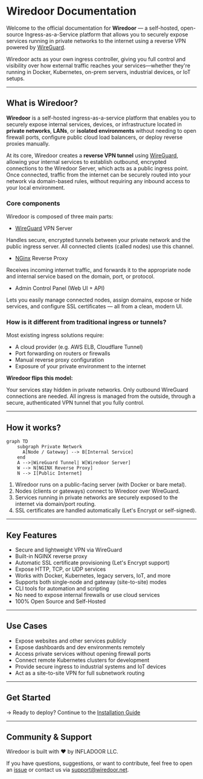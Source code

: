 # Wiredoor Documentation

Welcome to the official documentation for **Wiredoor** — a self-hosted, open-source Ingress-as-a-Service platform that allows you to securely expose services 
running in private networks to the internet using a reverse VPN powered by [WireGuard](https://www.wireguard.com).

Wiredoor acts as your own ingress controller, giving you full control and visibility over how external traffic 
reaches your services—whether they're running in Docker, Kubernetes, on-prem servers, industrial devices, or IoT setups.

---

## What is Wiredoor?

**Wiredoor** is a self-hosted ingress-as-a-service platform that enables you to securely expose internal services, devices, 
or infrastructure located in **private networks**, **LANs**, or **isolated environments** without needing to open firewall ports, 
configure public cloud load balancers, or deploy reverse proxies manually.

At its core, Wiredoor creates a **reverse VPN tunnel** using [WireGuard](https://www.wireguard.com), allowing your internal services 
to establish outbound, encrypted connections to the Wiredoor Server, which acts as a public ingress point. Once connected, 
traffic from the internet can be securely routed into your network via domain-based rules, without requiring any inbound access to your local environment.

### Core components

Wiredoor is composed of three main parts:

- [WireGuard](https://www.wireguard.com) VPN Server

Handles secure, encrypted tunnels between your private network and the public ingress server. All connected clients (called nodes) use this channel.

- [NGinx](https://nginx.org/) Reverse Proxy

Receives incoming internet traffic, and forwards it to the appropriate node and internal service based on the domain, port, or protocol.

- Admin Control Panel (Web UI + API)

Lets you easily manage connected nodes, assign domains, expose or hide services, and configure SSL certificates — all from a clean, modern UI.

### How is it different from traditional ingress or tunnels?

Most existing ingress solutions require:

- A cloud provider (e.g. AWS ELB, Cloudflare Tunnel)
- Port forwarding on routers or firewalls
- Manual reverse proxy configuration
- Exposure of your private environment to the internet

**Wiredoor flips this model:**

Your services stay hidden in private networks. Only outbound WireGuard connections are needed. All ingress is managed from the outside, through a secure, 
authenticated VPN tunnel that you fully control.

---

## How it works?

```mermaid
graph TD
    subgraph Private Network
      A[Node / Gateway] --> B[Internal Service]
    end
    A -->|WireGuard Tunnel| W[Wiredoor Server]
    W --> N[NGINX Reverse Proxy]
    N --> I[Public Internet]
```

1. Wiredoor runs on a public-facing server (with Docker or bare metal).
2. Nodes (clients or gateways) connect to Wiredoor over WireGuard.
3. Services running in private networks are securely exposed to the internet via domain/port routing.
4. SSL certificates are handled automatically (Let's Encrypt or self-signed).

---

## Key Features

- Secure and lightweight VPN via WireGuard
- Built-in NGINX reverse proxy
- Automatic SSL certificate provisioning (Let's Encrypt support)
- Expose HTTP, TCP, or UDP services
- Works with Docker, Kubernetes, legacy servers, IoT, and more
- Supports both single-node and gateway (site-to-site) modes
- CLI tools for automation and scripting
- No need to expose internal firewalls or use cloud services
- 100% Open Source and Self-Hosted

---

## Use Cases

- Expose websites and other services publicly
- Expose dashboards and dev environments remotely
- Access private services without opening firewall ports
- Connect remote Kubernetes clusters for development
- Provide secure ingress to industrial systems and IoT devices
- Act as a site-to-site VPN for full subnetwork routing

---

## Get Started

→ Ready to deploy? Continue to the [Installation Guide](./installation.md)

---

## Community & Support

Wiredoor is built with ❤️ by INFLADOOR LLC.

If you have questions, suggestions, or want to contribute, 
feel free to open an [issue](https://github.com/wiredoor/wiredoor) or contact us via support@wiredoor.net.